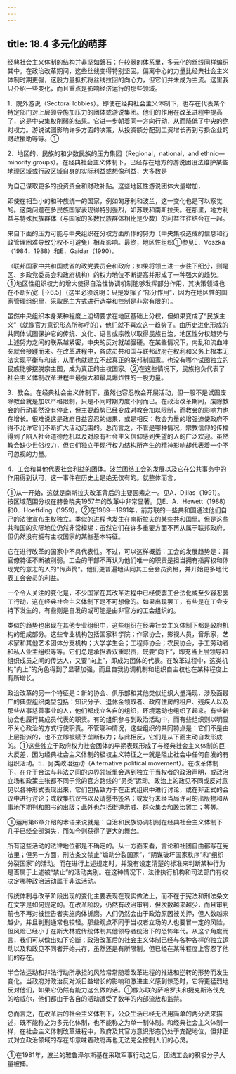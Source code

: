 ```yaml
---
---
---
```

title: 18.4 多元化的萌芽
---



经典社会主义体制的结构并非坚如磐石：在较弱的体系里，多元化的丝线同样编织其中。在政治改革期间，这些丝线变得特别坚固。偏离中心的力量比经典社会主义体制时期更强，这股力量抵抗将丝线拉回的向心力，但它们并未成为主流。这里我只介绍一些变化，而且重点是影响经济运行的那些领域。

1．院外游说（Sectoral lobbies）。即使在经典社会主义体制下，也存在代表某个特定部门对上层领导施加压力的团体或游说集团。他们的作用在改革进程中提高了，这是中央集权削弱的结果。它进一步朝着同一方向行动，从而降低了中央的绝对权力。游说试图影响许多方面的决策，从投资额分配到工资增长再到亏损企业的财政援助等等。①

2．地区的、民族的和少数民族的压力集团（Regional，national，and ethnic—minority groups）。在经典社会主义体制下，已经存在地方的游说团设法维护某些地理区域或行政区域自身的实际利益或想像利益，大多数是

为自己谋取更多的投资资金和财政补贴。这些地区性游说团体大量增加，

即使在相当小的和种族统一的国家，例如匈牙利和波兰，这一变化也是可以察觉的。这类问题在多民族国家表现得特别强烈，如苏联和南斯拉夫。在那里，地方利益与特殊民族群体（与国家的多数民族群体相比是少数）的利益往往结合在一起。

来自下面的压力可能与中央组织在分权方面所作的努力（中央集权造成的信息和行政管理困难导致分权不可避免）相互影响。最终，地区性组织①参见E．Voszka（1984，1988）和E．Gaidar（1990）。

（联邦国家中共和国或省的政党委员会和政府；如果将领土进一步往下细分，则是区、乡政党委员会和政府机构）的权力地位不断提高并形成了一种强大的趋势。①地区性组织权力的增大使得自治性协调机制能够发挥部分作用，其决策领域也在不断拓宽［→6.5］（这里必须说明：只是发挥了“部分作用”，因为在地区性的国家管理组织里，采取民主方式进行选举和控制是非常有限的）。

虽然中央组织本身某种程度上迫切要求在地区基础上分权，但如果变成了“民族主义”（就像官方意识形态所称呼的），他们就不喜欢这一趋势了。由历史进化形成的共同体试图保护它的传统、文化、语言或宗教以取得民族自治，地区性分权趋势与上述努力之间的联系越紧密，中央的反对就越强硬。在某些情况下，内乱和流血冲突就会接踵而来。在改革进程中，各成员共和国与联邦政府在权利和义务上根本无法实现平衡与和谐，从而也就建立不起真正的联邦制国家。也没有哪个试图独立的民族能够摆脱宗主国，成为真正的主权国家。②在这些情况下，民族抱负代表了社会主义体制改革进程中最强大和最具爆炸性的一股力量。

3．教会。在经典社会主义体制下，虽然也容忍教会开展活动，但一般不是试图废除教会就是加以严格限制，只是不同时期力度不同而已。在政治改革期间，废除教会的行动虽然没有停止，但主要趋势已经变成对教会加以限制，而教会的影响力也在增长。很难说这是政府日益容忍的结果，或是相反：教会力量的增强迫使政府不得不允许它们不断扩大活动范围的。总而言之，不管是哪种情况，宗教信仰的传播得到了陷入社会道德危机以及对原有社会主义信仰感到失望的人的广泛欢迎。虽然教会缺少世俗权力，但它们独立于现行权力结构所产生的精神影响却代表着一个不可忽视的力量。

4．工会和其他代表社会利益的团体。波兰团结工会的发展以及它在公共事务中的作用得到认可，这一事件在历史上是绝无仅有的。就整体而言，

①从一开始，这就是南斯拉夫改革背后的主要因素之一。见A．Djilas（1991）。按区域范围分权在赫鲁晓夫1957年的改革中非常显著。见E．A．Hewett（1988）和0．Hoeffding（1959）。②在1989—1991年，前苏联的一些共和国通过他们自己的法律宣布主权独立。类似的进程也发生在南斯拉夫的某些共和国里。但是这些共和国的实际地位仍然非常模糊：虽然它们在许多重要方面不再从属于联邦政府，但仍然没有拥有主权国家的某些基本特征。


它在进行改革的国家中不具代表性。不过，可以这样概括：工会的发展趋势是：其官僚特征不断被削弱。工会的干部不再认为他们唯一的职责是担当拥有指挥权和体现党的意志的人的“传声筒”。他们更普遍地认同其工会会员资格，并开始更多地代表工会会员的利益。

一个令人关注的变化是，不少国家在其改革进程中已经使罢工合法化或至少容忍罢工行动，这在经典社会主义体制下是不可想像的。如果出现罢工，有些是在工会支持下发生的，有些则是自发的或可能是由非官方的工会组织的。

类似的趋势也出现在其他专业组织中，这些组织在经典社会主义体制下都是政府机构的组成部分。这些专业机构包括国家科学院；作家协会，影视人员，音乐家，艺术家和其他艺术团体分支机构；大学学生会；工程师协会；农民协会，手工劳动者和私人业主组织等等。它们总是承担着双重职责，既要“向下”，即充当上层领导和组织成员之间的传达人，又要“向上”，即成为团体的代表。在改革过程中，这类机构“向上”的角色得到了显著加强，而且自我协调机制和组织自主权也在某种程度上有所增长。

政治改革的另一个特征是：新的协会、俱乐部和其他类似组织大量涌现，涉及面最广的典型组织类型包括：知识分子、退休金领取者、政府住房的租户、残疾人以及那些从事慈善事业的人，他们都成立各自的组织，环境运动也组织了起来。有些新协会也履行其成员代表的职责。有的组织参与到政治活动中，而有些组织则以明显不关心政治的方式行使职责。不管哪种情况，这些组织的共同特点是：它们不是由上层指派的，也不立即被赋予垄断权力；与此相反，它们是从下面主动自发形成的。①这些独立于政府权力社会团体的早期表现形成了与经典社会主义体制的巨大反差，因为经典社会主义体制的极权主义特征之一就是阻止社会中任何自发的有组织活动。5．另类政治运动（Alternative political movement）。在改革体制下，在介于合法与非法之间的边界领域里会遇到独立于当权者的政治声明，或政治立场和政策主张都不同于党的官方路线的“另类”运动。政治上的政见不同或反对意见以各种形式表现出来，它们包括致力于在正式组织中进行讨论，或在非正式的会议中进行讨论；或收集抗议书以及请愿书签名；或发行未经当局许可的出版物和从事地下期刊和图书的出版；此外也包括街道示威、群众集会和政治罢工；等等。

①运用第6章介绍的术语来说就是：自治和民族协调机制在经典社会主义体制下几乎已经全部消失，而如今则获得了更大的舞台。



所有这些活动的法律地位都是不确定的。从一方面来看，言论和社团自由都写在宪法里；但另一方面，刑法条文禁止“煽动分裂国家”，“阴谋破坏国家秩序”和“组织分裂国家”的活动。而在进行上述规定时，并没有设定清楚的标准来判断某种行为是否属于上述被“禁止”的活动类别。在这种情况下，法律执行机构和司法部门有权决定哪种政治活动属于非法活动。

传统体制与改革阶段出现的变化主要表现在现实做法上，而不在于宪法和刑法条文在文字是如何规定的。在改革阶段，仍然有政治审判，但次数越来越少，而且审判前也不再对被控告者实施肉体折磨。人们仍然会由于政治原因被关押，但人数越来越少，并且判刑通常也较轻。那些观点不同于当权者立场的人也要冒一定的风险，但风险已经小于在斯大林或传统体制其他领导者统治下的恐怖年代。从这个角度而言，我们可以做出如下论断：政治改革后的社会主义体制已经与各种各样的独立运动以及和政见不同者开始共存，虽然还是有所限制，但已经在某种程度上容忍了他们的存在。

半合法运动和非法行动所承担的风险常常随着改革进程的推进和逆转的形势而发生变化。当政府对政治反对派日益增长的影响和激进主义感到惊恐时，它将更猛烈地反对他们，如果它仍然有能力这么做的话。①像苏联的萨哈罗夫和捷克斯洛伐克的哈威尔，他们都由于各自的活动遭受了数年的内部流放和监禁。

总而言之，在改革后的社会主义体制下，公众生活已经无法用简单的两分法来描述，既不能称之为多元化体制，也不能称之为单一制体制。和经典社会主义体制一样，在社会主义体制改革进程中，政府及其官方意识形态仍处于支配地位，但非正式对立政治领域的存在却意味着政府再也无法完全控制人们的心灵。

①在1981年，波兰的雅鲁泽尔斯基在采取军事行动之后，团结工会的积极分子大量被捕。